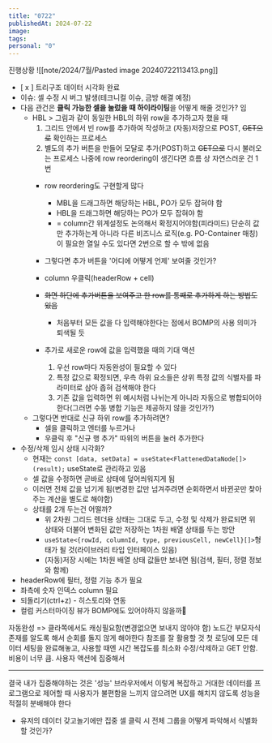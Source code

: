 ```yaml
---
title: "0722"
publishedAt: 2024-07-22
image: 
tags: 
personal: "0"
---
```

진행상황
![[note/2024/7월/Pasted image 20240722113413.png]]
- [ x ] 트리구조 데이터 시각화 완료
- 이슈: 셀 수정 시 버그 발생(테크니컬 이슈, 금방 해결 예정)
- 다음 관건은 **클릭 가능한 셀을 눌렀을 때 하이라이팅**을 어떻게 해줄 것인가? 임
	- HBL > 그림과 같이 동일한 HBL의 하위 row을 추가하고자 했을 때 
		1. 그리드 안에서 빈 row를 추가하여 작성하고 (자동)저장으로 POST, ~~GET으로~~ 확인하는 프로세스
		2. 별도의 추가 버튼을 만들어 모달로 추가(POST)하고 ~~GET으로~~ 다시 불러오는 프로세스
		나중에 row reordering이 생긴다면 흐름 상 자연스러운 건 1번
		- row reordering도 구현할게 많다
			- MBL을 드래그하면 해당하는 HBL, PO가 모두 잡혀야 함
			- HBL을 드래그하면 해당하는 PO가 모두 잡혀야 함
			- = column간 위계설정도 논의해서 확정지어야함(피라미드)
		단순히 값만 추가하는게 아니라 다른 비즈니스 로직(e.g. PO-Container 매칭)이 필요한 열일 수도 있다면 2번으로 할 수 밖에 없음
		- 그렇다면 추가 버튼을 '어디에 어떻게 언제' 보여줄 것인가?
		- column 우클릭(headerRow + cell)
		- ~~화면 하단에 추가버튼을 보여주고 한 row를 통째로 추가하게 하는 방법도 있음~~
			- 처음부터 모든 값을 다 입력해야한다는 점에서 BOMP의 사용 의미가 퇴색될 듯
			
		- 추가로 새로운 row에 값을 입력했을 때의 기대 액션
			1. 우선 row마다 자동완성이 필요할 수 있다
			2. 특정 값으로 확정되면, 우측 하위 요소들은 상위 특정 값의 식별자를 파라미터로 삼아 좁혀 검색해야 한다
			3. 기존 값을 입력하면 위 예시처럼 나뉘는게 아니라 자동으로 병합되어야한다(그러면 수동 병합 기능은 제공하지 않을 것인가?)
	- 그렇다면 반대로 신규 하위 row를 추가하려면?
		- 셀을 클릭하고 엔터를 누르거나
		- 우클릭 후 "신규 행 추가" 따위의 버튼을 눌러 추가한다
- 수정/삭제 임시 상태 시각화?
	- 현재는 `const [data, setData] = useState<FlattenedDataNode[]>(result);` useState로 관리하고 있음
	- 셀 값을 수정하면 곧바로 상태에 덮어씌워지게 됨
	- 이러면 전체 값을 넘기게 됨(변경한 값만 넘겨주려면 순회하면서 바뀐곳만 찾아주는 계산을 별도로 해야함)
	- 상태를 2개 두는건 어떨까?
		- 위 2차원 그리드 렌더용 상태는 그대로 두고, 수정 및 삭제가 완료되면 위 상태와 더불어 변화된 값만 저장하는 1차원 배열 상태를 두는 방안
		- `useState<{rowId, columnId, type, previousCell, newCell}[]>`형태가 될 것(라이브러리 타입 인터페이스 있음)
		- (자동)저장 시에는 1차원 배열 상태 값들만 보내면 됨(검색, 필터, 정렬 정보와 함께)
- headerRow에 필터, 정렬 기능 추가 필요
- 좌측에 숫자 인덱스 column 필요
- 되돌리기(ctrl+z) - 히스토리와 연동
- 컬럼 커스터마이징 뷰가 BOMP에도 있어야하지 않을까

자동완성 => 클라쪽에서도 캐싱필요함(변경없으면 보내지 않아야 함)
노드간 부모자식 존재를 알도록 해서 순회를 돌지 않게 해야한다
참조를 잘 활용할 것
첫 로딩에 모든 데이터 세팅을 완료해놓고, 사용할 때엔 시간 복잡도를 최소화
수정/삭제하고 GET 안함. 비용이 너무 큼. 사용자 액션에 집중해서 

---
결국 내가 집중해야하는 것은 '성능'
브라우저에서 이렇게 복잡하고 거대한 데이터를 프로그램으로 제어할 때 사용자가 불편함을 느끼지 않으려면 UX를 해치지 않도록 성능을 적절히 분배해야 한다
- 유저의 데이터 갖고놀기에만 집중
셀 클릭 시 전체 그룹을 어떻게 파악해서 식별화할 것인가?
